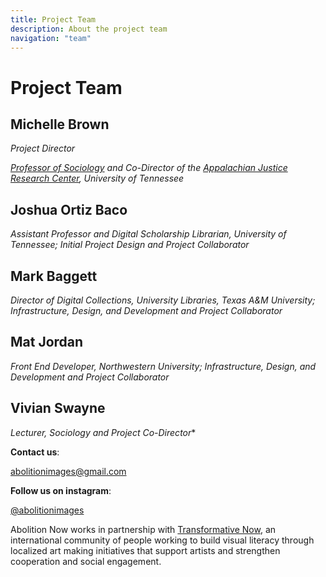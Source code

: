 ```yaml
---
title: Project Team
description: About the project team
navigation: "team"
---
```


# Project Team

## Michelle Brown

*Project Director*

*<a href="https://sociology.utk.edu/people/michelle-brown/">Professor of Sociology</a> and Co-Director of the
<a href="https://ajrc.utk.edu">Appalachian Justice Research Center</a>, University of Tennessee*

## Joshua Ortiz Baco

*Assistant Professor and Digital Scholarship Librarian, University of Tennessee; Initial Project Design and Project Collaborator*


## Mark Baggett

*Director of Digital Collections, University Libraries, Texas A&M University; Infrastructure, Design, and Development and Project Collaborator*


## Mat Jordan

*Front End Developer, Northwestern University; Infrastructure, Design, and Development and Project Collaborator*


## Vivian Swayne

*Lecturer, Sociology and Project Co-Director**


**Contact us**:

<a href="mailto:abolitionimages@gmail.com">abolitionimages@gmail.com</a>

**Follow us on instagram**:

<a href="https://www.instagram.com/abolitionimages">@abolitionimages</a>

Abolition Now works in partnership with <a href="https://transformativenow.org">Transformative Now</a>, an international
community of people working to build visual literacy through localized art making initiatives that support artists and
strengthen cooperation and social engagement.
